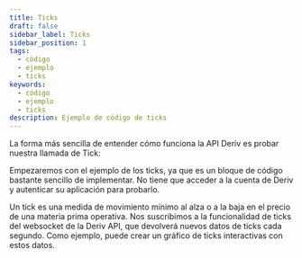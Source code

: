 ```yaml
---
title: Ticks
draft: false
sidebar_label: Ticks
sidebar_position: 1
tags:
  - código
  - ejemplo
  - ticks
keywords:
  - código
  - ejemplo
  - ticks
description: Ejemplo de código de ticks
---
```



La forma más sencilla de entender cómo funciona la API Deriv es probar nuestra llamada de Tick:

<SandboxIframe sandbox={sandboxes.ticks} />

Empezaremos con el ejemplo de los ticks, ya que es un bloque de código bastante sencillo de implementar. No tiene que acceder a la cuenta de Deriv y autenticar su aplicación para probarlo.

Un tick es una medida de movimiento mínimo al alza o a la baja en el precio de una materia prima operativa. Nos suscribimos a la funcionalidad de ticks del websocket de la Deriv API, que devolverá nuevos datos de ticks cada segundo. Como ejemplo, puede crear un gráfico de ticks interactivas con estos datos.
